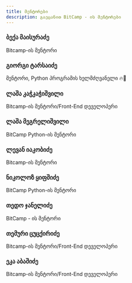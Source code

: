 ```yaml
---
title: მენტორები
description: გაეცანით BitCamp - ის მენტორები
---
```


<div className="grid sm:grid-cols-2 gap-4 mt-6">

<Card href="/mentors/beka-maisuradze">

### ბექა მაისურაძე

Bitcamp-ის მენტორი

</Card>

<Card href="/mentors/giorgi-tarsaidze">

### გიორგი ტარსაიძე

მენტორი, Python პროგრამის ხელმძღვანელი 🔥🐍

</Card>

<Card href="/mentors/lasha-kachkachishvili">

### ლაშა კაჭკაჭიშვილი

Bitcamp-ის მენტორი/Front-End დეველოპერი

</Card>

<Card href="/mentors/lasha-megrelishvili">

### ლაშა მეგრელიშვილი

BitCamp Python-ის მენტორი

</Card>

<Card href="/mentors/levan-iakobidze">

### ლევან იაკობიძე

Bitcamp-ის მენტორი

</Card>

<Card href="/mentors/nika-kipshidze">

### ნიკოლოზ ყიფშიძე

BitCamp Python-ის მენტორი

</Card>



<Card href="/mentors/tedo-janelidze">

### თედო ჯანელიძე

BitCamp - ის მენტორი

</Card>

<Card href="/mentors/temuri-tsutskiridze">

### თემური ცუცქირიძე

Bitcamp-ის მენტორი/Front-End დეველოპერი

</Card>

<Card href="/mentors/eka-abashidze">

### ეკა აბაშიძე

Bitcamp-ის მენტორი/Front-End დეველოპერი

</Card>

</div>


